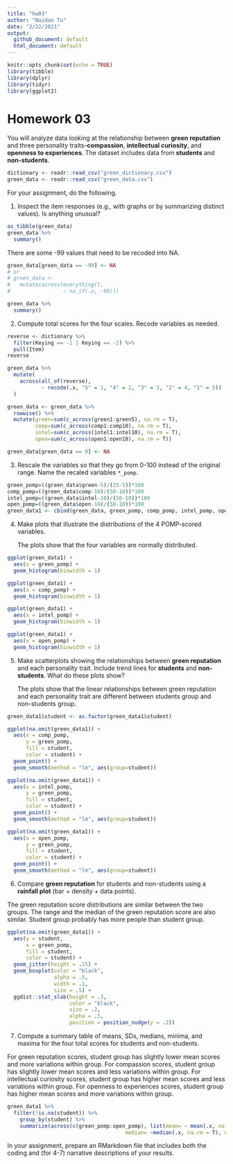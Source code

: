 ```yaml
---
title: "hw03"
author: "Naidan Tu"
date: "2/22/2021"
output: 
  github_document: default
  html_document: default
---
```


```r
knitr::opts_chunk$set(echo = TRUE)
library(tibble)
library(dplyr)
library(tidyr)
library(ggplot2)
```

# Homework 03

You will analyze data looking at the relationship between **green reputation** and three personality traits--**compassion**, **intellectual curiosity**, and **openness to experiences**.
The dataset includes data from **students** and **non-students**.

```r
dictionary <- readr::read_csv("green_dictionary.csv")
green_data <- readr::read_csv("green_data.csv")
```

For your assignment, do the following.

  1. Inspect the item responses (e.g., with graphs or by summarizing distinct values). 
     Is anything unusual?
     
```r
as_tibble(green_data)
green_data %>% 
  summary()
```

  There are some -99 values that need to be recoded into NA.

```r
green_data[green_data == -99] <- NA
# or
# green_data <- 
#   mutate(across(everything(),
#                 ~ na_if(.x, -99)))

green_data %>% 
  summary()
```
 
 
  2. Compute total scores for the four scales. 
     Recode variables as needed.
     
```r
reverse <- dictionary %>%
  filter(Keying == -1 | Keying == -2) %>%
  pull(Item)
reverse

green_data %>%
  mutate(
    across(all_of(reverse),
           ~ recode(.x, "5" = 1, "4" = 2, "3" = 3, "2" = 4, "1" = 5))
  )

green_data <- green_data %>% 
  rowwise() %>% 
  mutate(green=sum(c_across(green1:green5), na.rm = T),
         comp=sum(c_across(comp1:comp10), na.rm = T),
         intel=sum(c_across(intel1:intel10), na.rm = T),
         open=sum(c_across(open1:open10), na.rm = T)) 

green_data[green_data == 0] <- NA
```

  3. Rescale the variables so that they go from 0-100 instead of the original range.
     Name the recaled variables `*_pomp`.

```r
green_pomp=((green_data$green-5)/(25-5))*100
comp_pomp=((green_data$comp-10)/(50-10))*100
intel_pomp=((green_data$intel-10)/(50-10))*100
open_pomp=((green_data$open-10)/(50-10))*100
green_data1 <- cbind(green_data, green_pomp, comp_pomp, intel_pomp, open_pomp)
```     

  4. Make plots that illustrate the distributions of the 4 POMP-scored variables.
  
     The plots show that the four variables are normally distributed.
  
```r
ggplot(green_data1) +
  aes(x = green_pomp) +
  geom_histogram(binwidth = 1)

ggplot(green_data1) +
  aes(x = comp_pomp) +
  geom_histogram(binwidth = 1)

ggplot(green_data1) +
  aes(x = intel_pomp) +
  geom_histogram(binwidth = 1)

ggplot(green_data1) +
  aes(x = open_pomp) +
  geom_histogram(binwidth = 1)
```

  5. Make scatterplots showing the relationships between **green reputation** and each personality trait.
     Include trend lines for **students** and **non-students**.
     What do these plots show?
     
     The plots show that the linear relationships between green reputation and each personality trait are            different between students group and non-students group.
     
```r
green_data1$student <- as.factor(green_data1$student)

ggplot(na.omit(green_data1)) +
  aes(x = comp_pomp,
      y = green_pomp,
      fill = student,
      color = student) +
  geom_point() +
  geom_smooth(method = "lm", aes(group=student)) 

ggplot(na.omit(green_data1)) +
  aes(x = intel_pomp,
      y = green_pomp,
      fill = student,
      color = student) +
  geom_point() +
  geom_smooth(method = "lm", aes(group=student)) 

ggplot(na.omit(green_data1)) +
  aes(x = open_pomp,
      y = green_pomp,
      fill = student,
      color = student) +
  geom_point() +
  geom_smooth(method = "lm", aes(group=student)) 
```

  6. Compare **green reputation** for students and non-students using a **rainfall plot** (bar + density + data points).
  
  The green reputation score distributions are similar between the two groups. The range and the median of the green reputation score are also similar. Student group probably has more people than student group.
  
```r
ggplot(na.omit(green_data1)) +
  aes(y = student,
      x = green_pomp,
      fill = student,
      color = student) +
  geom_jitter(height = .15) +
  geom_boxplot(color = "black",
               alpha = .5,
               width = .1,
               size = .5) +
  ggdist::stat_slab(height = .3,
                    color = "black",
                    size = .2,
                    alpha = .5,
                    position = position_nudge(y = .2))
```

  7. Compute a summary table of means, SDs, medians, minima, and maxima for the four total scores for students and non-students.
  
  For green reputation scores, student group has slightly lower mean scores and more variations within group.
  For compassion scores, student group has slightly lower mean scores and less variations within group.
  For intellectual curiosity scores, student group has higher mean scores and less variations within group.
  For openness to experiences scores, student group has higher mean scores and more variations within group.

```r
green_data1 %>% 
  filter(!is.na(student)) %>% 
    group_by(student) %>%
    summarize(across(c(green_pomp:open_pomp), list(mean= ~ mean(.x, na.rm=T), sd= ~sd(.x, na.rm = T), 
                                      median= ~median(.x, na.rm = T), min= ~min(.x, na.rm = T), max= ~max(.x, na.rm = T))))
```  
  
In your assignment, prepare an RMarkdown file that includes both the coding and (for 4-7) narrative descriptions of your results.

